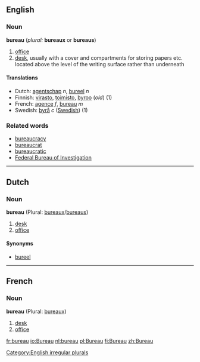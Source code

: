 ==English==
===Noun===
'''bureau''' (''plural:'' '''bureaux''' or '''bureaus''')

# [[office]]
# [[desk]], usually with a cover and compartments for storing papers etc. located above the level of the writing surface rather than underneath

====Translations====
*Dutch: [[agentschap]] ''n'', [[bureel]] ''n''
*Finnish: [[virasto]], [[toimisto]], [[byroo]] (''old'') (1)
*French: [[agence]] ''f'', [[bureau]] ''m''
*Swedish: [[byrå]] ''c'' ([[:sv:byrå|Swedish]]) (1)

===Related words===
*[[bureaucracy]]
*[[bureaucrat]]
*[[bureaucratic]]
*[[Federal Bureau of Investigation]]

[[Category:English irregular plurals]]

----

==Dutch==
===Noun===
'''bureau''' (Plural: [[bureaux]]/[[bureaus]])

# [[desk]]
# [[office]]

====Synonyms====
*[[bureel]]

----
==French==
===Noun===
'''bureau''' (Plural: [[bureaux]])

# [[desk]]
# [[office]]

[[fr:bureau]]
[[io:Bureau]]
[[nl:bureau]]
[[pl:Bureau]]
[[fi:Bureau]]
[[zh:Bureau]]